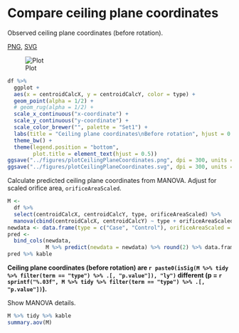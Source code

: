 # Compare ceiling plane coordinates

Observed ceiling plane coordinates (before rotation).

[PNG](../figures/plotCeilingPlaneCoordinates.png), [SVG](../figures/plotCeilingPlaneCoordinates.svg)

![Plot](../figures/plotCeilingPlaneCoordinates.png)

```r
df %>% 
  ggplot +
  aes(x = centroidCalcX, y = centroidCalcY, color = type) +
  geom_point(alpha = 1/2) +
  # geom_rug(alpha = 1/2) +
  scale_x_continuous("x-coordinate") +
  scale_y_continuous("y-coordinate") +
  scale_color_brewer("", palette = "Set1") +
  labs(title = "Ceiling plane coordinates\nBefore rotation", hjust = 0.5) +
  theme_bw() +
  theme(legend.position = "bottom",
        plot.title = element_text(hjust = 0.5))
ggsave("../figures/plotCeilingPlaneCoordinates.png", dpi = 300, units = "in", width = 4, height = 4)
ggsave("../figures/plotCeilingPlaneCoordinates.svg", dpi = 300, units = "in", width = 4, height = 4)
```

Calculate predicted ceiling plane coordinates from MANOVA.
Adjust for scaled orifice area, `orificeAreaScaled`.

```r
M <-
  df %>% 
  select(centroidCalcX, centroidCalcY, type, orificeAreaScaled) %>% 
  manova(cbind(centroidCalcX, centroidCalcY) ~ type + orificeAreaScaled, data = .)
newdata <- data.frame(type = c("Case", "Control"), orificeAreaScaled = rep(0, 2))
pred <- 
  bind_cols(newdata,
            M %>% predict(newdata = newdata) %>% round(2) %>% data.frame)
pred %>% kable
```

**Ceiling plane coordinates (before rotation) are `r paste0(isSig(M %>% tidy %>% filter(term == "type") %>% .[, "p.value"]), "ly")` different (p = `r sprintf("%.03f", M %>% tidy %>% filter(term == "type") %>% .[, "p.value"])`).**

Show MANOVA details.

```r
M %>% tidy %>% kable
summary.aov(M)
```
